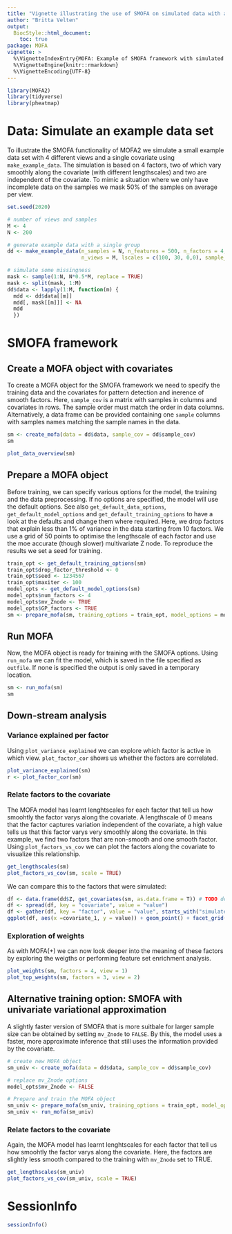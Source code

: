 ```yaml
---
title: "Vignette illustrating the use of SMOFA on simulated data with a temporal covariate"
author: "Britta Velten"
output:
  BiocStyle::html_document:
    toc: true
package: MOFA
vignette: >
  %\VignetteIndexEntry{MOFA: Example of SMOFA framework with simulated data (temporal)}
  %\VignetteEngine{knitr::rmarkdown}
  %\VignetteEncoding{UTF-8}
---
```


```r
library(MOFA2)
library(tidyverse)
library(pheatmap)
```


# Data: Simulate an example data set
To illustrate the SMOFA functionality of MOFA2 we simulate a small example data set with 4 different views and a single covariate using `make_example_data`. The simulation is based on 4 factors, two of which vary smoothly along the covariate (with different lengthscales) and two are independent of the covariate. To mimic a situation where we only have incomplete data on the samples we mask 50% of the samples on average per view.

```r
set.seed(2020)

# number of views and samples
M <- 4
N <- 200

# generate example data with a single group
dd <- make_example_data(n_samples = N, n_features = 500, n_factors = 4,
                        n_views = M, lscales = c(100, 30, 0,0), sample_cov = 1:N)

# simulate some missingness
mask <- sample(1:N, N*0.5*M, replace = TRUE)
mask <- split(mask, 1:M)
dd$data <- lapply(1:M, function(m) {
  mdd <- dd$data[[m]]
  mdd[, mask[[m]]] <- NA
  mdd
  })
```


# SMOFA framework

## Create a MOFA object with covariates
To create a MOFA object for the SMOFA framework we need to specify the training data and the covariates for pattern detection and inerence of smooth factors. Here, `sample_cov` is a matrix with samples in columns and covariates in rows. The sample order must match the order in data columns. Alternatively, a data frame can be provided containing one `sample` columns with samples names matching the sample names in the data.
```r
sm <- create_mofa(data = dd$data, sample_cov = dd$sample_cov)
sm

plot_data_overview(sm)
```

## Prepare a MOFA object
Before training, we can specify various options for the model, the training and the data preprocessing. If no options are specified, the model will use the default options. See also `get_default_data_options`, `get_default_model_options` and `get_default_training_options` to have a look at the defaults and change them where required. Here, we drop factors that explain less than 1% of variance in the data starting from 10 factors. We use a grid of 50 points to optimise the lengthscale of each factor and use the moe accurate (though slower) multivariate Z node. To reproduce the results we set a seed for training.
```r
train_opt <- get_default_training_options(sm)
train_opt$drop_factor_threshold <- 0
train_opt$seed <- 1234567
train_opt$maxiter <- 100
model_opts <- get_default_model_options(sm)
model_opts$num_factors <- 4
model_opts$mv_Znode <- TRUE
model_opts$GP_factors <- TRUE
sm <- prepare_mofa(sm, training_options = train_opt, model_options = model_opts)
```
## Run MOFA
Now, the MOFA object is ready for training with the SMOFA options. Using `run_mofa` we can fit the model, which is saved in the file specified as `outfile`. If none is specified the output is only saved in a temporary location.
```r
sm <- run_mofa(sm)
sm
```

## Down-stream analysis
### Variance explained per factor
Using `plot_variance_explained` we can explore which factor is active in which view. `plot_factor_cor` shows us whether the factors are correlated.
```r
plot_variance_explained(sm)
r <- plot_factor_cor(sm)
```
### Relate factors to the covariate
The MOFA model has learnt lenghtscales for each factor that tell us how smoohtly the factor varys along the covariate. A lengthscale of 0 means that the factor captures variation independent of the covariate, a high value tells us that this factor varys very smoothly along the covariate. In this example, we find two factors that are non-smooth and one smooth factor. Using `plot_factors_vs_cov` we can plot the factors along the covariate to visualize this relationship.
```r
get_lengthscales(sm)
plot_factors_vs_cov(sm, scale = TRUE)
```

We can compare this to the factors that were simulated:
```r
df <- data.frame(dd$Z, get_covariates(sm, as.data.frame = T)) # TODO debug
df <- spread(df, key = "covariate", value = "value")
df <- gather(df, key = "factor", value = "value", starts_with("simulated_factor"))
ggplot(df, aes(x =covariate_1, y = value)) + geom_point() + facet_grid(~factor)
```

### Exploration of weights
As with MOFA(+) we can now look deeper into the meaning of these factors by exploring the weigths or performing feature set enrichment analysis.
```r
plot_weights(sm, factors = 4, view = 1)
plot_top_weights(sm, factors = 3, view = 2)
```

## Alternative training option: SMOFA with univariate variational approximation 
A slightly faster version of SMOFA that is more suitbale for larger sample size can be obtained by setting `mv_Znode` to `FALSE`. By this, the model uses a faster, more approximate inference that still uses the information provided by the covariate. 

```r
# create new MOFA object
sm_univ <- create_mofa(data = dd$data, sample_cov = dd$sample_cov)

# replace mv_Znode options
model_opts$mv_Znode <- FALSE

# Prepare and train the MOFA object
sm_univ <- prepare_mofa(sm_univ, training_options = train_opt, model_options = model_opts)
sm_univ <- run_mofa(sm_univ)
```


### Relate factors to the covariate
Again, the MOFA model has learnt lenghtscales for each factor that tell us how smoohtly the factor varys along the covariate. Here, the factors are slightly less smooth compared to the training with `mv_Znode` set to TRUE.
```r
get_lengthscales(sm_univ)
plot_factors_vs_cov(sm_univ, scale = TRUE)
```

# SessionInfo
```r
sessionInfo()
```

